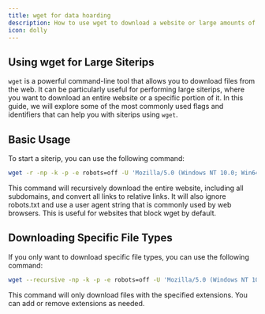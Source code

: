 ```yaml
---
title: wget for data hoarding
description: How to use wget to download a website or large amounts of data of specific types.
icon: dolly
---
```


## Using wget for Large Siterips

`wget` is a powerful command-line tool that allows you to download files from the web. It can be particularly useful for performing large siterips, where you want to download an entire website or a specific portion of it. In this guide, we will explore some of the most commonly used flags and identifiers that can help you with siterips using `wget`.

## Basic Usage

To start a siterip, you can use the following command:

```bash
wget -r -np -k -p -e robots=off -U 'Mozilla/5.0 (Windows NT 10.0; Win64; x64) AppleWebKit/537.36 (KHTML, like Gecko) Chrome/87.0.4280.88 Safari/537.36' https://example.com
```

This command will recursively download the entire website, including all subdomains, and convert all links to relative links. It will also ignore robots.txt and use a user agent string that is commonly used by web browsers. This is useful for websites that block wget by default.

## Downloading Specific File Types

If you only want to download specific file types, you can use the following command:

```bash
wget --recursive -np -k -p -e robots=off -U 'Mozilla/5.0 (Windows NT 10.0; Win64; x64) AppleWebKit/537.36 (KHTML, like Gecko) Chrome/87.0.4280.88 Safari/537.36' -A jpg,jpeg,gif,png,mp4,webm,webp,mp3,ogg,flac,zip,rar,tar.gz,tar.xz,7z,exe,iso,apk,deb,msi,torrent https://example.com
```

This command will only download files with the specified extensions. You can add or remove extensions as needed.
